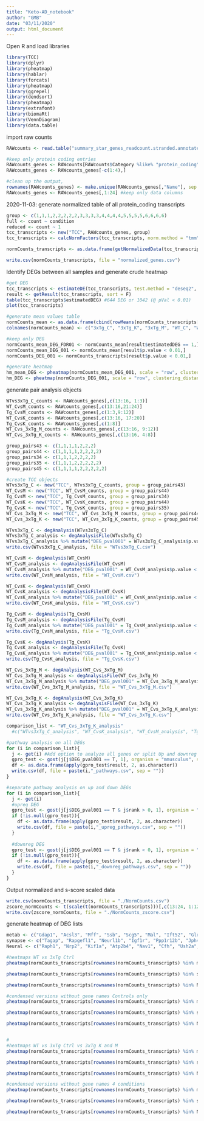 ```yaml
---
title: "Keto-AD_notebook"
author: "GMB"
date: "03/11/2020"
output: html_document
---
```

Open R and load libraries
```r
library(TCC)
library(dplyr)
library(pheatmap)
library(hablar)
library(forcats)
library(pheatmap)
library(ggrepel)
library(dendsort)
library(pheatmap)
library(extrafont)
library(biomaRt)
library(VennDiagram)
library(data.table)
```

import raw counts
```r
RAWcounts <- read.table("summary_star_genes_readcount.stranded.annotated.tsv", stringsAsFactors = FALSE, header = T, row.names = 1)

#keep only protein coding entries
RAWcounts_genes <- RAWcounts[RAWcounts$Category %like% "protein_coding",] #%like% from data.table package
RAWcounts_genes <- RAWcounts_genes[-c(1:4),]

#clean up the output, 
rownames(RAWcounts_genes) <- make.unique(RAWcounts_genes[,"Name"], sep = ".") #set row names
RAWcounts_genes <- RAWcounts_genes[,1:24] #keep only data columns

```

2020-11-03: generate normalized table of all protein_coding transcripts
```r
group <- c(1,1,1,2,2,2,2,2,3,3,3,3,4,4,4,4,5,5,5,5,6,6,6,6)
full <- count ~ condition
reduced <- count ~ 1
tcc_transcripts <- new("TCC", RAWcounts_genes, group)
tcc_transcripts <- calcNormFactors(tcc_transcripts, norm.method = "tmm", test.method = "edger", iteration = 3, full = full, reduced = reduced)

normCounts_transcripts <- as.data.frame(getNormalizedData(tcc_transcripts))

write.csv(normCounts_transcripts, file = "normalized_genes.csv")
```


Identify DEGs between all samples and generate crude heatmap
```r

#get DEG
tcc_transcripts <- estimateDE(tcc_transcripts, test.method = "deseq2", FDR = 0.1)
result <- getResult(tcc_transcripts, sort = F)
table(tcc_transcripts$estimatedDEG) #644 DEG or 1042 (@ pVal < 0.01)
plot(tcc_transcripts)

#generate mean values table
normCounts_mean <- as.data.frame(cbind(rowMeans(normCounts_transcripts[,1:3]), rowMeans(normCounts_transcripts[,4:8]), rowMeans(normCounts_transcripts[,9:12]), rowMeans(normCounts_transcripts[,13:16]), rowMeans(normCounts_transcripts[,17:20]), rowMeans(normCounts_transcripts[,21:24])))
colnames(normCounts_mean) <- c("3xTg_C", "3xTg_K", "3xTg_M", "WT_C", "WT_K", "WT_M")

#keep only DEG
normCounts_mean_DEG_FDR01 <- normCounts_mean[result$estimatedDEG == 1,]
normCounts_mean_DEG_001 <- normCounts_mean[result$p.value < 0.01,]
normCounts_DEG_001 <- normCounts_transcripts[result$p.value < 0.01,]

#generate heatmap
hm_mean_DEG <- pheatmap(normCounts_mean_DEG_001, scale = "row", clustering_distance_rows = "correlation", show_rownames = F, treeheight_col = 10, cellwidth = 40)
hm_DEG <- pheatmap(normCounts_DEG_001, scale = "row", clustering_distance_rows = "correlation", show_rownames = F, treeheight_col = 10, cellwidth = 10)
```


generate pair analysis objects
```r
WTvs3xTg_C_counts <- RAWcounts_genes[,c(13:16, 1:3)]
WT_CvsM_counts <- RAWcounts_genes[,c(13:16,21:24)]
Tg_CvsM_counts <- RAWcounts_genes[,c(1:3,9:12)]
WT_CvsK_counts <- RAWcounts_genes[,c(13:16, 17:20)]
Tg_CvsK_counts <- RAWcounts_genes[,c(1:8)]
WT_Cvs_3xTg_M_counts <- RAWcounts_genes[,c(13:16, 9:12)]
WT_Cvs_3xTg_K_counts <- RAWcounts_genes[,c(13:16, 4:8)]

group_pairs43 <- c(1,1,1,1,2,2,2)
group_pairs44 <- c(1,1,1,1,2,2,2,2)
group_pairs34 <- c(1,1,1,2,2,2,2)
group_pairs35 <- c(1,1,1,2,2,2,2,2)
group_pairs45 <- c(1,1,1,1,2,2,2,2,2)

#create TCC objects
WTvs3xTg_C <- new("TCC", WTvs3xTg_C_counts, group = group_pairs43)
WT_CvsM <- new("TCC", WT_CvsM_counts, group = group_pairs44)
Tg_CvsM <- new("TCC", Tg_CvsM_counts, group = group_pairs34)
WT_CvsK <- new("TCC", WT_CvsK_counts, group = group_pairs44)
Tg_CvsK <- new("TCC", Tg_CvsK_counts, group = group_pairs35)
WT_Cvs_3xTg_M <- new("TCC", WT_Cvs_3xTg_M_counts, group = group_pairs44)
WT_Cvs_3xTg_K <- new("TCC", WT_Cvs_3xTg_K_counts, group = group_pairs45)

WTvs3xTg_C <- degAnalysis(WTvs3xTg_C)
WTvs3xTg_C_analysis <- degAnalysisFile(WTvs3xTg_C)
WTvs3xTg_C_analysis %>% mutate("DEG_pval001" = WTvs3xTg_C_analysis$p.value < 0.01) -> WTvs3xTg_C_analysis
write.csv(WTvs3xTg_C_analysis, file = "WTvs3xTg_C.csv")

WT_CvsM <- degAnalysis(WT_CvsM)
WT_CvsM_analysis <- degAnalysisFile(WT_CvsM)
WT_CvsM_analysis %>% mutate("DEG_pval001" = WT_CvsM_analysis$p.value < 0.01) -> WT_CvsM_analysis
write.csv(WT_CvsM_analysis, file = "WT_CvsM.csv")

WT_CvsK <- degAnalysis(WT_CvsK)
WT_CvsK_analysis <- degAnalysisFile(WT_CvsK)
WT_CvsK_analysis %>% mutate("DEG_pval001" = WT_CvsK_analysis$p.value < 0.01) -> WT_CvsK_analysis
write.csv(WT_CvsK_analysis, file = "WT_CvsK.csv")

Tg_CvsM <- degAnalysis(Tg_CvsM)
Tg_CvsM_analysis <- degAnalysisFile(Tg_CvsM)
Tg_CvsM_analysis %>% mutate("DEG_pval001" = Tg_CvsM_analysis$p.value < 0.01) -> Tg_CvsM_analysis
write.csv(Tg_CvsM_analysis, file = "Tg_CvsM.csv")

Tg_CvsK <- degAnalysis(Tg_CvsK)
Tg_CvsK_analysis <- degAnalysisFile(Tg_CvsK)
Tg_CvsK_analysis %>% mutate("DEG_pval001" = Tg_CvsK_analysis$p.value < 0.01) -> Tg_CvsK_analysis
write.csv(Tg_CvsK_analysis, file = "Tg_CvsK.csv")

WT_Cvs_3xTg_M <- degAnalysis(WT_Cvs_3xTg_M)
WT_Cvs_3xTg_M_analysis <- degAnalysisFile(WT_Cvs_3xTg_M)
WT_Cvs_3xTg_M_analysis %>% mutate("DEG_pval001" = WT_Cvs_3xTg_M_analysis$p.value < 0.01) -> WT_Cvs_3xTg_M_analysis
write.csv(WT_Cvs_3xTg_M_analysis, file = "WT_Cvs_3xTg_M.csv")

WT_Cvs_3xTg_K <- degAnalysis(WT_Cvs_3xTg_K)
WT_Cvs_3xTg_K_analysis <- degAnalysisFile(WT_Cvs_3xTg_K)
WT_Cvs_3xTg_K_analysis %>% mutate("DEG_pval001" = WT_Cvs_3xTg_K_analysis$p.value < 0.01) -> WT_Cvs_3xTg_K_analysis
write.csv(WT_Cvs_3xTg_K_analysis, file = "WT_Cvs_3xTg_K.csv")

comparison_list <- "WT_Cvs_3xTg_K_analysis"
  #c("WTvs3xTg_C_analysis", "WT_CvsK_analysis", "WT_CvsM_analysis", "Tg_CvsM_analysis", "Tg_CvsK_analysis", "WT_Cvs_3xTg_M_analysis" )

#pathway analysis on all DEGs
for (i in comparison_list){
  j <- get(i) #Add option to analyze all genes or split Up and downreg
  gpro_test <- gost(j[j$DEG_pval001 == T, 1], organism = "mmusculus", sources = "GO:BP", evcodes = T)
  df <- as.data.frame(apply(gpro_test$result, 2, as.character))
  write.csv(df, file = paste(i,"_pathways.csv", sep = ""))
}

#separate pathway analysis on up and down DEGs
for (i in comparison_list){
  j <- get(i) 
  #upreg DEG
  gpro_test <- gost(j[j$DEG_pval001 == T & j$rank > 0, 1], organism = "mmusculus", sources = "GO:BP", evcodes = T)
  if (!is.null(gpro_test)){
    df <- as.data.frame(apply(gpro_test$result, 2, as.character))
    write.csv(df, file = paste(i,"_upreg_pathways.csv", sep = ""))
  }
  
  #downreg DEG
  gpro_test <- gost(j[j$DEG_pval001 == T & j$rank < 0, 1], organism = "mmusculus", sources = "GO:BP", evcodes = T)
  if (!is.null(gpro_test)){
    df <- as.data.frame(apply(gpro_test$result, 2, as.character))
    write.csv(df, file = paste(i,"_downreg_pathways.csv", sep = ""))
  }
}
```

Output normalized and s-score scaled data
```r
write.csv(normCounts_transcripts, file = "./NormCounts.csv")
zscore_normCounts <- t(scale(t(normCounts_transcripts)))[,c(13:24, 1:12)]
write.csv(zscore_normCounts, file = "./NormCounts_zscore.csv")
```

generate heatmap of DEG lists
```r
metab <- c("Gdap1", "Acsl3", "Mff", "Ssb", "Scg5", "Mal", "Ift52", "Glrb", "Ncbp1", "Eps15", "Stx12", "Cdc42", "Scarb2", "Vps29", "Cct6a", "Ift22", "Copg2", "Ptn", "Vhl", "Golga7", "Vps35", "Thy1", "Tmem30a", "Lztfl1", "Skp1a", "Snap47", "Arl4d", "Atp6v1d", "Hsp90aa1", "Vps41", "Thoc7", "Spcs1", "Kpna3", "Ift27", "Riok2", "Rab31", "Snx2", "Atad1", "06-Sep", "Bcap31", "Tmsb4x", "Cnp", "Slc25a5", "Ppid", "Chmp5", "Cyp51", "Vps50", "Arl6ip5", "Timm8b", "Cck", "Azin1", "Slc35a5", "Ndufb3", "Crot", "Pink1", "Slc25a13", "Ndufc2", "Sdhd", "Dnajc15", "Slc1a3", "Ndufs8", "Mt-nd2", "Mt-co1", "Mt-nd4", "Mt-cytb", "Glrx", "Sucla2", "Mt-nd1", "Atp5c1", "Atp5j2", "App", "Ppp1r3c", "Mt-nd4", "Mt-nd2", "Mt-nd1", "Hmgcs2", "Mt-cytb", "Mt-co1", "Fdft1", "Sc5d", "Hmgcs1", "Hmgcs2")
synapse <- c("Tagap", "Rapgefl1", "Neurl1b", "Igf1r", "Ppp1r12b", "Jph4", "Slc16a2", "Rimbp2", "Sipa1l2", "Gng7", "Sv2c", "Neto1", "Cacna1h", "Dlgap4", "Ksr2", "Gm45844", "Scube3", "Traf3", "Irs1", "Cacna1d", "Sorcs2", "Safb", "Ube2o", "Wdfy1", "Jph3", "Lgr6", "Slc25a5", "Ddit4l", "Pak1ip1", "Arhgef3", "Bcap31", "Lurap1l", "Snap47", "Sgk3", "Ccny", "Scg5", "Rnf34", "Tlr7", "Atad1", "Glrx", "Ndufc2", "Fabp5", "Arl6ip5", "Serinc3", "Npsr1", "Chmp5", "Rasl11b", "Vip", "Eps15", "Grm3", "Nts")
Neural <- c("Raph1", "Nrp2", "Kif1a", "Atp2b4", "Nav1", "Cfh", "Ush2a", "Prox1", "Nsmf", "Notch1", "Ntng2", "Lamc3", "Nr4a2", "Map1a", "Snph", "Sox12", "Src", "Sox2", "Fat4", "Slc7a11", "Mef2d", "Efna1", "Notch2", "Csf1", "Celsr2", "Col25a1", "Chd7", "Nr4a3", "Jun", "Ror1", "Adgrb2", "Arid1a", "Spen", "Chd5", "Fryl", "Kit", "Hnrnpd", "Adam1a", "Fry", "Smo", "Plxna4", "Setd5", "Ift122", "Lrtm2", "Mboat7", "Mark4", "Cic", "Lgi4", "Shank1", "Nav2", "Inppl1", "Stx1b", "Shank2", "Efnb2", "Prag1", "Adgrl1", "Nfix", "Hydin", "Cdon", "Sorl1", "Zfp609", "Bsn", "Ank3", "Palm", "Lrp1", "Adcy1", "Rnf112", "Nlgn2", "Rap1gap2", "Serpinf1", "Git1", "Sox9", "Foxj1", "Rbfox3", "Mycn", "Sox11", "Syne2", "Zfp36l1", "Irf2bpl", "Clmn", "Bcl11b", "Foxc1", "Map1b", "Zmiz1", "Zfhx2", "Adgrb1", "Shank3", "Hdac7", "Adamts1", "Syngap1", "Bag6", "Zfp521", "Camk2a", "Mark2", "Kcnip2", "Neurl1a", "Xlr4b", "Fzd7", "Igfbp5", "Prrc2c", "Kif26b", "Foxo1", "Frem2", "Adar", "Col11a1", "Ankrd6", "Hivep3", "Ptpru", "Kdr", "Mmp17", "Gtf2i", "Flt1", "Hmgb1", "Cacna1c", "Plekha5", "Oscar", "Epn1", "Insr", "Junb", "Cbfa2t3", "Ankrd11", "Bcl9l", "Nphp3", "Clec3b", "Sobp", "Arid5b", "Ptprb", "Agap2", "Wfikkn2", "Axin2", "Actn1", "Ston2", "Foxq1", "Flnb", "Il17rd", "Sox21", "Card10", "Ano6", "Nr4a1", "Myh11", "Cblb", "Col8a1", "Igf2r", "Smoc2", "Tshz1", "Polr1b", "Wdfy3", "Tet3", "Ddx4", "Kmt2d", "Brd4", "H2-Q7", "Arap1", "Cdc42ep4", "Myo10", "Xlr4a", "Huwe1", "Prrc2b", "Gnb3", "Polg", "Fam57b", "Wwc1", "Tob1", "Sema5a", "Prrc2a", "Trim8", "Cfap46", "Mtss2", "Ajm1", "Olfml2a", "Epb41l1", "Kcnb1", "Kcng1", "Slc16a1", "Tifa", "Dlgap3", "Pitpnm2", "Pom121", "Trrap", "Nup210", "Iqsec3", "Chd4", "Shisa7", "Slc8a2", "Adamts17", "Fus", "Znrf1", "Apc2", "Celf5", "Ikzf4", "Chd3", "Doc2b", "Mllt6", "Dync1h1", "Phf2", "Mast4", "Kat6b", "Nisch", "Plec", "Cbx6", "Cacnb3", "Crebbp", "Rtp1", "Ttbk1", "Riok3", "Syt7", "Cldn2", "Vps35", "Stmn2", "Cdkl5", "Plp1", "Thy1", "Nrep", "App", "Tmem30a", "Cck", "Vwc2l", "Chn1", "Gfap", "Plk2", "Serpine2", "Serpini1", "Neurog2", "Scarb2", "Ptn", "Vhl", "Bend6", "Cntn4", "Tspan2", "Mtmr2", "Slc1a3", "Cdc42", "Cnp", "Ift27", "Hsp90aa1", "Slc11a2", "2610301b20rik", "Ntm", "Cst3", "Rnf2", "Mlh1", "Gpx1", "Pafah1b2", "Hnmt", "Mbp", "Meis2", "Lgals8", "Atraid", "Ccr1", "Ddah1", "Sdcbp", "Acsl3", "C1qc", "Neurod6", "S100a1", "Chil1", "Mt-co1", "Mt-nd4", "Hmgcs1", "Ift52", "Fkbpl", "Fut10", "Hapln1", "Mal2", "Mal", "Rtkn2", "Gabra1", "C1qb", "Qdpr", "Glrb", "Mt-cytb", "Pfdn5", "Rps14", "Prps1", "Mien1", "Atp6v1d", "Ift22", "Snx2", "Gpr22", "Crispld1", "Zmym2", "Pink1", "Mff", "Arhgap12", "Ccng1", "Tmsb4x", "Auts2", "Flrt1", "Sulf1", "Vwf")

#heatmaps WT vs 3xTg Ctrl
pheatmap(normCounts_transcripts[rownames(normCounts_transcripts) %in% metab, c(13:16, 1:3)], scale = "row", clustering_distance_rows = "correlation", show_rownames = T, cluster_cols = F, gaps_col = 4, treeheight_col = 10, cellwidth = 10, cellheight = 9, main = "Energy Metabolism", filename = "./figures/hm_CTRL_metab.pdf")

pheatmap(normCounts_transcripts[rownames(normCounts_transcripts) %in% synapse, c(13:16, 1:3)], scale = "row", clustering_distance_rows = "correlation", show_rownames = T, cluster_cols = F, gaps_col = 4, treeheight_col = 10, cellwidth = 10, cellheight = 9, main = "Synapse and cell communication", filename = "./figures/hm_CTRL_synapse.pdf")

pheatmap(normCounts_transcripts[rownames(normCounts_transcripts) %in% Neural, c(13:16, 1:3)], scale = "row", clustering_distance_rows = "correlation", show_rownames = T, cluster_cols = F, gaps_col = 4, treeheight_col = 10, cellwidth = 10, cellheight = 9, main = "Neural development", filename = "./figures/hm_CTRL_neuroDev.pdf")

#condensed versions without gene names Controls only
pheatmap(normCounts_transcripts[rownames(normCounts_transcripts) %in% metab, c(13:16, 1:3)], scale = "row", clustering_distance_rows = "correlation", show_rownames = F, cluster_cols = F, gaps_col = 4, treeheight_col = 10, cellwidth = 10, cellheight = 1, main = "Energy Metabolism", filename = "./figures/hm_CTRL_metab_cond.pdf")

pheatmap(normCounts_transcripts[rownames(normCounts_transcripts) %in% synapse, c(13:16, 1:3)], scale = "row", clustering_distance_rows = "correlation", show_rownames = F, cluster_cols = F, gaps_col = 4, treeheight_col = 10, cellwidth = 10, cellheight = 1, main = "Synapse and cell communication", filename = "./figures/hm_CTRL_synapse_cond.pdf")

pheatmap(normCounts_transcripts[rownames(normCounts_transcripts) %in% Neural, c(13:16, 1:3)], scale = "row", clustering_distance_rows = "correlation", show_rownames = F, cluster_cols = F, gaps_col = 4, treeheight_col = 10, cellwidth = 10, cellheight = 1, main = "Neural development", filename = "./figures/hm_CTRL_neuroDev_cond.pdf")


#
#heatmaps WT vs 3xTg Ctrl vs 3xTg K and M
pheatmap(normCounts_transcripts[rownames(normCounts_transcripts) %in% metab, c(13:16, 1:12)], scale = "row", clustering_distance_rows = "correlation", show_rownames = T, cluster_cols = F, gaps_col = c(4,7,12), treeheight_col = 10, cellwidth = 10, cellheight = 9, main = "Energy Metabolism", filename = "./figures/hm_3cond_metab.pdf")

pheatmap(normCounts_transcripts[rownames(normCounts_transcripts) %in% synapse, c(13:16, 1:12)], scale = "row", clustering_distance_rows = "correlation", show_rownames = T, cluster_cols = F, gaps_col = c(4,7,12), treeheight_col = 10, cellwidth = 10, cellheight = 9, main = "Synapse and cell communication", filename = "./figures/hm_3cond_synapse.pdf")

pheatmap(normCounts_transcripts[rownames(normCounts_transcripts) %in% Neural, c(13:16, 1:12)], scale = "row", clustering_distance_rows = "correlation", show_rownames = T, cluster_cols = F, gaps_col = c(4,7,12), treeheight_col = 10, cellwidth = 10, cellheight = 9, main = "Neural development", filename = "./figures/hm_3cond_neuroDev.pdf")

#condensed versions without gene names 4 conditions
pheatmap(normCounts_transcripts[rownames(normCounts_transcripts) %in% metab, c(13:16, 1:12)], scale = "row", clustering_distance_rows = "correlation", show_rownames = F, cluster_cols = F, gaps_col = c(4,7,12), treeheight_col = 10, cellwidth = 10, cellheight = 1, main = "Energy Metabolism", filename = "./figures/hm_3cond_metab_cond.pdf")

pheatmap(normCounts_transcripts[rownames(normCounts_transcripts) %in% synapse, c(13:16, 1:12)], scale = "row", clustering_distance_rows = "correlation", show_rownames = F, cluster_cols = F, gaps_col = c(4,7,12), treeheight_col = 10, cellwidth = 10, cellheight = 1, main = "Synapse and cell communication", filename = "./figures/hm_3cond_synapse_cond.pdf")

pheatmap(normCounts_transcripts[rownames(normCounts_transcripts) %in% Neural, c(13:16, 1:12)], scale = "row", clustering_distance_rows = "correlation", show_rownames = F, cluster_cols = F, gaps_col = c(4,7,12), treeheight_col = 10, cellwidth = 10, cellheight = 1, main = "Neural development", filename = "./figures/hm_3cond_neuroDev_cond.pdf")

```

